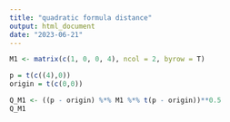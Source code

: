 ---
title: "quadratic formula distance"
output: html_document
date: "2023-06-21"
---

```{r}
M1 <- matrix(c(1, 0, 0, 4), ncol = 2, byrow = T)

p = t(c((4),0))
origin = t(c(0,0))

Q_M1 <- ((p - origin) %*% M1 %*% t(p - origin))**0.5
Q_M1


```


